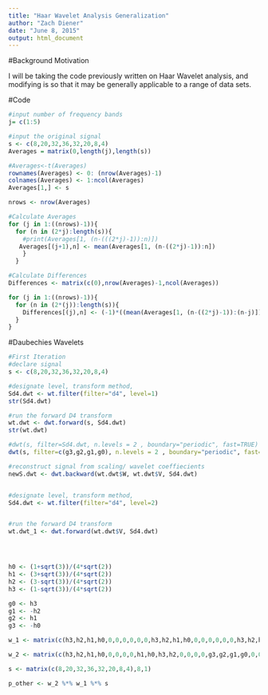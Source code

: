 ```yaml
---
title: "Haar Wavelet Analysis Generalization"
author: "Zach Diener"
date: "June 8, 2015"
output: html_document
---
```

#Background Motivation

I will be taking the code previously written on Haar Wavelet analysis, and modifying is so that it may be generally applicable to a range of data sets.

#Code
```r
#input number of frequency bands
j= c(1:5)

#input the original signal 
s <- c(8,20,32,36,32,20,8,4)
Averages = matrix(0,length(j),length(s))

#Averages<-t(Averages)
rownames(Averages) <- 0: (nrow(Averages)-1)
colnames(Averages) <- 1:ncol(Averages)
Averages[1,] <- s

nrows <- nrow(Averages)

#Calculate Averages
for (j in 1:((nrows)-1)){
  for (n in (2*j):length(s)){
    #print(Averages[1, (n-(((2*j)-1)):n)])
   Averages[(j+1),n] <- mean(Averages[1, (n-((2*j)-1)):n]) 
    }
  }

#Calculate Differences
Differences <- matrix(c(0),nrow(Averages)-1,ncol(Averages))

for (j in 1:((nrows)-1)){
  for (n in (2*(j)):length(s)){
    Differences[(j),n] <- (-1)*((mean(Averages[1, (n-((2*j)-1)):(n-j)])-mean(Averages[1, (n-(j)+1):n]))/2)
  }
}

```

#Daubechies Wavelets
```r
#First Iteration
#declare signal
s <- c(8,20,32,36,32,20,8,4)

#designate level, transform method, 
Sd4.dwt <- wt.filter(filter="d4", level=1)
str(Sd4.dwt)

#run the forward D4 transform
wt.dwt <- dwt.forward(s, Sd4.dwt)
str(wt.dwt)

#dwt(s, filter=Sd4.dwt, n.levels = 2 , boundary="periodic", fast=TRUE)
dwt(s, filter=c(g3,g2,g1,g0), n.levels = 2 , boundary="periodic", fast=TRUE)

#reconstruct signal from scaling/ wavelet coeffiecients 
newS.dwt <- dwt.backward(wt.dwt$W, wt.dwt$V, Sd4.dwt)


#designate level, transform method, 
Sd4.dwt <- wt.filter(filter="d4", level=2)


#run the forward D4 transform
wt.dwt_1 <- dwt.forward(wt.dwt$V, Sd4.dwt)




h0 <- (1+sqrt(3))/(4*sqrt(2))
h1 <- (3+sqrt(3))/(4*sqrt(2))
h2 <- (3-sqrt(3))/(4*sqrt(2))
h3 <- (1-sqrt(3))/(4*sqrt(2))

g0 <- h3
g1 <- -h2
g2 <- h1
g3 <- -h0

w_1 <- matrix(c(h3,h2,h1,h0,0,0,0,0,0,0,h3,h2,h1,h0,0,0,0,0,0,0,h3,h2,h1,h0,h1,h0,0,0,0,0,h3,h2,g3,g2,g1,g0,0,0,0,0,0,0,g3,g2,g1,g0,0,0,0,0,0,0,g3,g2,g1,g0,g1,g0,0,0,0,0,g3,g2),8,8, byrow = T)

w_2 <- matrix(c(h3,h2,h1,h0,0,0,0,0,h1,h0,h3,h2,0,0,0,0,g3,g2,g1,g0,0,0,0,0,g1,g0,g3,g2,0,0,0,0,0,0,0,0,1,0,0,0,0,0,0,0,0,1,0,0,0,0,0,0,0,0,1,0,0,0,0,0,0,0,0,1),8,8, byrow = T)

s <- matrix(c(8,20,32,36,32,20,8,4),8,1)

p_other <- w_2 %*% w_1 %*% s
```